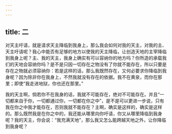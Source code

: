 ```yaml
---
---
---
```

title: 二
---

对天主吁请，就是请求天主降临到我身上，那么我会如何对我的天主，对我的主、天主吁请呢？我心中能否有足够的地方以使我的天主降临，让创造天地的主宰降临到我身上呢？主、我的天主，我身上确实有可以容纳你的地方吗？你所造的承载我们的天地会容纳你吗？是不是只因一切存在之物没有了你就不能存在，所以只要是存在之物就必须容纳你：若是这样的话，那么我既然存在，又何必要求你降临到我身呢？因为除非你在我身上，不然我就没有存在的依据。我不在黄泉，而你在那里；即使“我走进地狱，你也还在那里。”

我的天主啊，倘若你不在我身的话，我就不可能存在，绝对不可能存在。并且“一切都来自于你，一切都通过你，一切都在你之中”，是不是可以更进一步说，只有我在你之中我才能存在，否则我就不能存在？主啊，确实是这样的，确实是这样的。那么既然我是在你之中的，我还能从哪里向你吁请，你又从哪里降临到我身呢？我的天主，你会说：“我充满天地”，那么我又怎么能跨越天地之外，让你降临到我身呢？